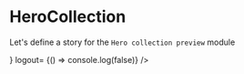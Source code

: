 
<Meta title="Modules|MainHeader" component={MainHeader}/>

# HeroCollection
Let's define a story for the `Hero collection preview` module

<Preview>
  <Story name="MainHeader module">
    <Box>
      <MainHeader user={{
        icon:'https://pbs.twimg.com/profile_images/1161428802091802627/O49Ggs-7_400x400.jpg',
        name: '˗ˏˋ Doug Belshaw ˎˊ˗  🇪🇺 ☠️ ✊',
        id: "/test"
      }}
      isOpen= {false}
      Search={ <input />}
      logout= {() => console.log(false)} />
    </Box>
  </Story>
</Preview>

